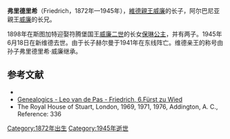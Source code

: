 {{noteTA
|1=zh:弗里德里希; zh-tw:腓特烈
}}
{{Infobox noble
| name        = 腓特烈
| title       = 維德親王
| full name   = Wilhelm Friedrich Hermann Otto Karl
| father      = [[威廉_(維德親王)|維德親王威廉]]
| mother      = [[荷蘭的玛丽公主|荷蘭的玛丽公主]]
| birth_date  = {{birth date|1872|6|27|df=y}}
| birth_place = [[普鲁士王国|普鲁士王国]][[新维德|新维德]]
| death_date  = {{death date and age|1945|6|18|1872|6|27|df=y}}
| death_place = [[盟军占领下的德国|德國]]新維德
}}
'''弗里德里希'''（Friedrich，1872年—1945年），[[威廉_(維德親王)|維德親王威廉]]的长子，阿尔巴尼亚親王[[威廉_(阿爾巴尼亞)|威廉]]的长兄。

1898年在斯图加特迎娶符腾堡国王[[威廉二世_(符騰堡)|威廉二世]]的长女[[符騰堡的保琳_(1877-1965)|保琳公主]]，并有两子。1945年6月18日在新维德去世。由于长子赫尔曼于1941年在东线阵亡。维德亲王的称号由孙子弗里德里希·威廉继承。

==参考文献==
*{{cite web |last=Lundy |first=Darryl |url=http://www.thepeerage.com/p11056.htm#i110557 |page=11056 §  110557 |title=Friedrich Wilhelm Hermann Otto Karl Fürst zu Wied |publisher=The Peerage |accessdate=2017-08-12 |archive-date=2011-06-29 |archive-url=https://web.archive.org/web/20110629132828/http://thepeerage.com/p11056.htm#i110557 |dead-url=no }}
*[http://www.genealogics.org/getperson.php?personID=I00023290&tree=LEO Genealogics - Leo van de Pas - Friedrich, 6.Fürst zu Wied] {{Wayback|url=http://www.genealogics.org/getperson.php?personID=I00023290&tree=LEO |date=20150924040744 }}
*The Royal House of Stuart, London, 1969, 1971, 1976, Addington, A. C., Reference: 336

{{Authority control}}
[[Category:1872年出生|Category:1872年出生]]
[[Category:1945年逝世|Category:1945年逝世]]